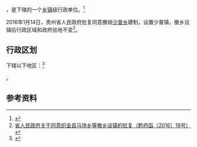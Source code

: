 {{中国乡级行政区|52/05/24/218/000}}

'''{{PAGENAMEBASE}}'''，是{{PRC admin/fullname|52/05/24/218/000|3}}下辖的一个[[乡镇|乡镇]]级行政单位。<ref>{{PRC admin/ref sgc|{{PRC admin/parent|52/05/24/218/000}}}}</ref>

2016年1月14日，贵州省人民政府批复同意撤销[[少普乡|少普乡]]建制，设置少普镇，撤乡设镇后行政区域和政府驻地不变<ref>[http://www.gzgov.gov.cn/xxgk/newsgk/201601/t20160122_368857.html 省人民政府关于同意织金县马场乡等撤乡设镇的批复（黔府函〔2016〕18号）] {{webarchive|url=https://web.archive.org/web/20170905050422/http://www.gzgov.gov.cn/xxgk/newsgk/201601/t20160122_368857.html |date=2017-09-05 }}</ref>。

== 行政区划 ==

{{PAGENAMEBASE}}下辖以下地区：<ref>{{PRC admin/ref sgc|52/05/24/218/000}}</ref>

{{PRC admin/children|52/05/24/218/000}}。

== 参考资料 ==

{{reflist}}

{{行政区划小作品}}
{{PRC admin/navcat|52/05/24/218/000}}